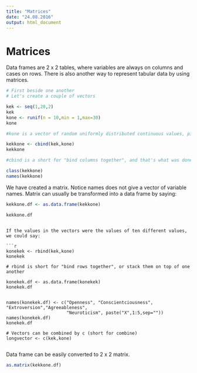 ```yaml
---
title: "Matrices"
date: "24.08.2016"
output: html_document
---
```


Matrices
===============================

Data frames are 2 x 2 tables, where variables are always on columns and cases on rows. There is also another way to represent tabular data by using matrices. 

```r
# First beside one another
# Let's create a couple of vectors

kek <- seq(1,20,2)
kek
kone <- runif(n = 10,min = 1,max=30)
kone

#kone is a vector of random uniformly distributed continuous values, picked from the range [1...30]

kekkone <- cbind(kek,kone)
kekkone

#cbind is a short for "bind columns together", and that's what was done

class(kekkone)
names(kekkone)
```
We have created a matrix. Notice names does not give a vector of variable names. Matrix can usually be transformed into a data frame by saying:

```r

kekkone.df <- as.data.frame(kekkone)

kekkone.df
```




```

If the values in the vectors were the values of ten different values, we could say:

```r
konekek <- rbind(kek,kone)
konekek

# rbind is short for "bind rows together", or stack them on top of one another

konekek.df <- as.data.frame(konekek)
konekek.df


names(konekek.df) <- c("Openness", "Conscientciousness", "Extroversion","Agreeableness",
                       "Neuroticism", paste("X",1:5,sep=""))
names(konekek.df)
konekek.df

# Vectors can be combined by c (short for combine)
longvector <- c(kek,kone)


```

Data frame can be easily converted to 2 x 2 matrix. 
```r

as.matrix(kekkone.df)

```

